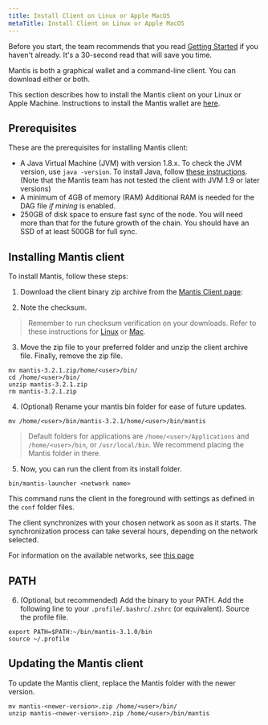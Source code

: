 ```yaml
---
title: Install Client on Linux or Apple MacOS
metaTitle: Install Client on Linux or Apple MacOS
---
```

Before you start, the team recommends that you read [Getting Started](/first-steps/getting-started) if you haven't already. It's a 30-second read that will save you time.

Mantis is both a graphical wallet and a command-line client. You can download either or both.

This section describes how to install the Mantis client on your Linux or Apple Machine. Instructions to install the Mantis wallet are [here](/install/-install-wallet-linux).


## Prerequisites

These are the prerequisites for installing Mantis client:
* A Java Virtual Machine (JVM) with version 1.8.x.
    To check the JVM version, use
     `java -version`.
    To install Java, follow [these instructions](https://java.com/en/download/help/download_options.html).
    (Note that  the Mantis team has not tested the client with JVM 1.9 or later versions)
* A minimum of 4GB of memory (RAM)
    Additional RAM is needed for the DAG file _if mining_ is enabled.
* 250GB of disk space to ensure fast sync of the node. You will need more than that for the future growth of the chain. You should have an SSD of at least 500GB for full sync.


## Installing Mantis client

To install Mantis, follow these steps:
1. Download the client binary zip archive from  the [Mantis Client page](https://github.com/input-output-hk/mantis/releases/latest):


2. Note the checksum.
> Remember to run checksum verification on your downloads. Refer to these instructions for [Linux](/how-tos/how-check-hash-linux) or [Mac](/how-tos/how-check-hash-mac).

3. Move the zip file to your preferred folder and unzip the client archive file. Finally, remove the zip file.

```
mv mantis-3.2.1.zip/home/<user>/bin/
cd /home/<user>/bin/
unzip mantis-3.2.1.zip
rm mantis-3.2.1.zip
```

4. (Optional) Rename your mantis bin folder for ease of future updates.

```
mv /home/<user>/bin/mantis-3.2.1/home/<user>/bin/mantis
```

> Default folders for applications are `/home/<user>/Applications` and `/home/<user>/bin`, or `/usr/local/bin`. We recommend placing the Mantis folder in there.


5. Now, you can run the client from its install folder.

```
bin/mantis-launcher <network name>
```

This command runs the client in the foreground with settings as defined in the `conf` folder files.

The client synchronizes with your chosen network as soon as it starts. The synchronization process can take several hours, depending on the network selected.

For information on the available networks, see [this page](/learn/mantis-client-wallet)

## PATH
6. (Optional, but recommended) Add the binary to your PATH. Add the following line to your `.profile`/`.bashrc`/`.zshrc` (or equivalent). Source the profile file.

```
export PATH=$PATH:~/bin/mantis-3.1.0/bin
source ~/.profile
```

## Updating the Mantis client

To update the Mantis client, replace the Mantis folder with the newer version.

```
mv mantis-<newer-version>.zip /home/<user>/bin/
unzip mantis-<newer-version>.zip /home/<user>/bin/mantis
```
